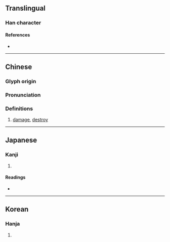 {{character info}}
==Translingual==

===Han character===
{{Han char|rn=9|rad=人|as=08|sn=10|four=|canj=OHOR,OHYR|ids=⿰亻咎}}

====References====
* {{Han ref|kx=0107.050|dkj=00747|dj=0227.150|hdz=10182.050|uh=5003|ud=20483}}

----

==Chinese==
{{zh-forms|s=咱}}

===Glyph origin===
{{Han etym}}

===Pronunciation===
{{zh-pron
|m=jiù
|c=gau6
|mc=y
|oc=y
|ma=
|cat=v
}}

===Definitions===
{{zh-hanzi}}

# [[damage]], [[destroy]]

----

==Japanese==

===Kanji===
{{ja-kanji|grade=|rs=人08}}

# {{rfdef|ja|sort=人08}}

====Readings====
* {{ja-readings|on=きゅう, ぐ|kun=そしる}}

----

==Korean==

===Hanja===
{{ko-hanja|hangeul=구|rv=gu|mr=ku}}

# {{rfdef|ko|sort=人08}}